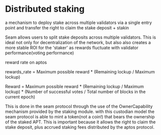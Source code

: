 # Distributed staking
a mechanism to deploy stake across multiple validators via a single entry point and transfer the right to claim the stake deposit + stakin

Seam allows users to split stake deposits across multiple validators. 
This is ideal not only for decentralization of the network, but also also creates a more stable ROI for the 'staker' as rewards fluctuate with validator performance(voting performance)

reward rate on aptos

rewards_rate = Maximum possible reward * (Remaining lockup / Maximum lockup)

Reward = Maximum possible reward * (Remaining lockup / Maximum lockup) * (Number of successful votes / Total number of blocks in the current epoch)


This is done in the seam protocol through the use of the OwnerCapability mechanism provided by the staking module.
 with this custodian model the seam protocol is able to mint a token(not a coin!) that bears the ownership of the staked APT.
  This is important because it allows the right to claim the stake deposit, plus accrued staking fees distributed by the aptos protocol.


